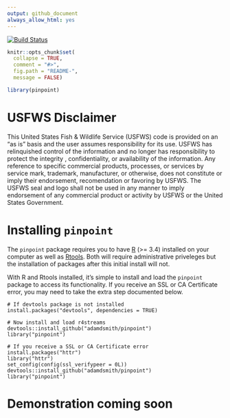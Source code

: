 ```yaml
---
output: github_document
always_allow_html: yes
---
```


[![Build Status](https://travis-ci.org/adamdsmith/pinpoint.png)](https://travis-ci.org/adamdsmith/pinpoint)

```r
knitr::opts_chunk$set(
  collapse = TRUE,
  comment = "#>",
  fig.path = "README-",
  message = FALSE)

library(pinpoint)
```

# USFWS Disclaimer

This United States Fish & Wildlife Service (USFWS) code is provided on an "as is" basis and the user assumes responsibility for its use.  USFWS has relinquished control of the information and no longer has responsibility to protect the integrity , confidentiality, or availability of the information.  Any reference to specific commercial products, processes, or services by service mark, trademark, manufacturer, or otherwise, does not constitute or imply their endorsement, recomendation or favoring by USFWS.  The USFWS seal and logo shall not be used in any manner to imply endorsement of any commercial product or activity by USFWS or the United States Government. 

# Installing `pinpoint`

The `pinpoint` package requires you to have [R](https://www.r-project.org/) (>= 3.4) installed on your computer as well as [Rtools](https://cran.r-project.org/bin/windows/Rtools/).  Both will require administrative priveleges but the installation of packages after this initial install will not.

With R and Rtools installed, it's simple to install and load the `pinpoint` package to access its functionality. If you receive an SSL or CA Certificate error, you may need to take the extra step documented below.  

```
# If devtools package is not installed
install.packages("devtools", dependencies = TRUE)

# Now install and load r4streams
devtools::install_github("adamdsmith/pinpoint")
library("pinpoint")

# If you receive a SSL or CA Certificate error
install.packages("httr")
library("httr")
set_config(config(ssl_verifypeer = 0L))
devtools::install_github("adamdsmith/pinpoint")
library("pinpoint")
```

# **Demonstration coming soon**
